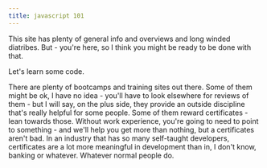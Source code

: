 ```yaml
---
title: javascript 101
---
```


This site has plenty of general info and overviews and long winded diatribes.  But - you're here, so I think you might be ready to be done with that. 

Let's learn some code.



There are plenty of bootcamps and training sites out there.  Some of them might be ok, I have no idea - you'll have to look elsewhere for reviews of them - but I will say, on the plus side, they provide an outside discipline that's really helpful for some people.  Some of them reward certificates - lean towards those.  Without work experience, you're going to need to point to something - and we'll help you get more than nothing, but a certificates aren't bad.  In an industry that has so many self-taught developers, certificates are a lot more meaningful in development than in, I don't know, banking or whatever.  Whatever normal people do.




